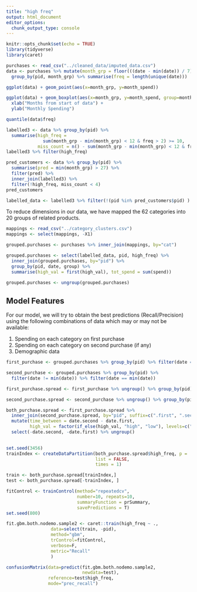 ```yaml
---
title: "high freq"
output: html_document
editor_options: 
  chunk_output_type: console
---
```


```r
knitr::opts_chunk$set(echo = TRUE)
library(tidyverse)
library(caret)
```


```r
purchases <- read_csv("../cleaned_data/imputed_data.csv")
data <- purchases %>% mutate(month_grp = floor(((date - min(date)) / 7)/4)) %>%
  group_by(pid, month_grp) %>% summarise(freq = length(unique(date)))

ggplot(data) + geom_point(aes(x=month_grp, y=month_spend))

ggplot(data) + geom_boxplot(aes(x=month_grp, y=month_spend, group=month_grp)) +
  xlab("Months from start of data") +
  ylab("Monthly Spending")
```



```r
quantile(data$freq)
```


```r
labelled3 <- data %>% group_by(pid) %>%
  summarise(high_freq = 
              sum(month_grp - min(month_grp) < 12 & freq > 2) >= 10,
            miss_count = n() - sum(month_grp - min(month_grp) < 12 & freq > 2))
labelled3 %>% filter(high_freq)
```


```r
pred_customers <- data %>% group_by(pid) %>% 
  summarise(pred = min(month_grp) > 27) %>% 
  filter(pred) %>%
  inner_join(labelled3) %>%
  filter(!high_freq, miss_count < 4)
pred_customers
```

```r
labelled_data <- labelled3 %>% filter(!(pid %in% pred_customers$pid) ) %>% select(-miss_count)
```

To reduce dimensions in our data, we have mapped the 62 categories into 20 groups of related products.

```r
mappings <- read_csv("../category_clusters.csv")
mappings <- select(mappings, -X1)
```


```r
grouped.purchases <- purchases %>% inner_join(mappings, by="cat")

grouped.purchases <- select(labelled_data, pid, high_freq) %>% 
  inner_join(grouped.purchases, by="pid") %>%
  group_by(pid, date, group) %>% 
  summarise(high_val = first(high_val), tot_spend = sum(spend))

grouped.purchases <- ungroup(grouped.purchases)
```

## Model Features

For our model, we will try to obtain the best predictions (Recall/Precision) using the following combinations of data which may or may not be available:

1. Spending on each category on first purchase
2. Spending on each category on second purchase (if any)
3. Demographic data

```r
first_purchase <- grouped.purchases %>% group_by(pid) %>% filter(date == min(date))

second_purchase <- grouped.purchases %>% group_by(pid) %>% 
  filter(date != min(date)) %>% filter(date == min(date))

```

```r
first_purchase.spread <- first_purchase %>% ungroup() %>% group_by(pid) %>% spread(key="group", value="tot_spend", fill=0)
```


```r
second_purchase.spread <- second_purchase %>% ungroup() %>% group_by(pid) %>% spread(key="group", value="tot_spend", fill=0) %>% select(-high_freq)

both_purchase.spread <- first_purchase.spread %>% 
  inner_join(second_purchase.spread, by="pid", suffix=c(".first", ".second")) %>%
  mutate(time_between = date.second - date.first,
         high_val = factor(if_else(high_val, "high", "low"), levels=c("low", "high"))) %>% 
  select(-date.second, -date.first) %>% ungroup()
  
```


```r
set.seed(3456)
trainIndex <- createDataPartition(both_purchase.spread$high_freq, p = .85, 
                                  list = FALSE, 
                                  times = 1)

train <- both_purchase.spread[trainIndex,]
test <- both_purchase.spread[-trainIndex, ]
```

```r
fitControl <- trainControl(method="repeatedcv", 
                           number=10, repeats=10,
                           summaryFunction = prSummary,
                           savePredictions = T)
set.seed(800)

fit.gbm.both.nodemo.sample2 <- caret::train(high_freq ~ ., 
                 data=select(train, -pid),
                 method="gbm",
                 trControl=fitControl,
                 verbose=F,
                 metric="Recall"
                 )

```

```r
confusionMatrix(data=predict(fit.gbm.both.nodemo.sample2, 
                             newdata=test),
                reference=test$high_freq,
                mode="prec_recall")
```

